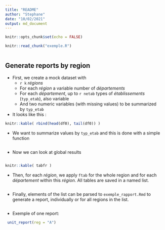```yaml
---
title: "README"
author: "Stephane"
date: "10/02/2021"
output: md_document
---
```


```r
knitr::opts_chunk$set(echo = FALSE)
```

```r
knitr::read_chunk("exemple.R")
```

```r

```
## Generate reports by region
- First, we create a mock dataset with 
    - `r k` *régions*
    - For each *région* a variable number of *départements*
    - For each *département*, up to `r netab` types of *établissements* (`typ_etab`), also variable
    - And two numeric variables (with missing values) to be summarized by `typ_etab`
- It looks like this :

```r
knitr::kable( rbind(head(df0), tail(df0)) )
```

- We want to summarize values by `typ_etab` and this is done with a simple function

```r

```

- Now we can look at global results
```r

```

```r
knitr::kable( tabfr )
```

- Then, for each *région*, we apply `ftab` for the whole region and for each *département* within this *région*. All tables are saved in a named list.

```r

```

- Finally, elements of the list can be parsed to `exemple_rapport.Rmd` to generate a report, individually or for all regions in the list.
```r

```

- Exemple of one report:
```r
 unit_report(reg = "A")
```






